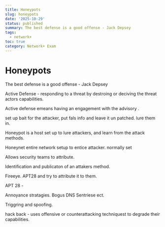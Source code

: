 ```yaml
---
title: Honeypots
slug: honeypots
date: '2025-10-29'
status: published
summary: The best defense is a good offense - Jack Depsey
tags:
  - network+
toc: true
category: Network+ Exam
---
```


# Honeypots

The best defense is a good offense - Jack Depsey 

Active Defense - responding to a threat by destroing or deciving the threat actors capabilities. 

Active defense emeans having an engagement with the advisory .

set up bait for the attacker, put fals info and leave it un patched. lure them in. 

Honeypot is a host set up to lure attackers, and learn from the attack methods. 

Honeynet entire network setup to entice attacker. normally set

Allows security teams  to attribute. 

Identification and publicaton of an attakers method. 

Fireeye. APT28 and try to attribute it to them. 

APT 28 - 

Annoyance stratagies. Bogus DNS Sentriese ect. 

Triggring and spoofing. 

hack back - uses offensive or counterattacking techniquest to degrade their capabilities.
